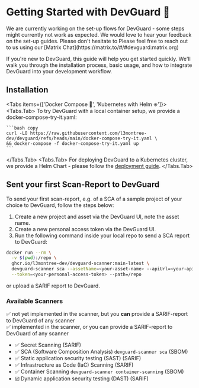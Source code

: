 
# Getting Started with DevGuard 🚀

<Callout type="warning" emoji="⚠️">
  We are currently working on the set-up flows for DevGuard - some steps might currently not work as expected.
  We would love to hear your feedback on the set-up guides. Please don't hesitate to
  Please feel free to reach out to us using our [Matrix Chat](https://matrix.to/#/#devguard:matrix.org)
</Callout>

If you're new to DevGuard, this guide will help you get started quickly. We'll walk you
through the installation process, basic usage, and how to integrate DevGuard into your
development workflow.

## Installation


<Tabs items={['Docker Compose 🐳', 'Kubernetes with Helm ⎈']}>
  <Tabs.Tab>
    To try DevGuard with a local container setup, we provide a docker-compose-try-it.yaml:

    ```bash copy
    curl -LO https://raw.githubusercontent.com/l3montree-dev/devguard/refs/heads/main/docker-compose-try-it.yaml \
    && docker-compose -f docker-compose-try-it.yaml up
    ```
  </Tabs.Tab>
  <Tabs.Tab>
    For deploying DevGuard to a Kubernetes cluster, we provide a Helm Chart -
    please follow the [deployment guide](/getting-started/self-hosting-devguard/kubernetes).
  </Tabs.Tab>
</Tabs>

## Sent your first Scan-Report to DevGuard

To send your first scan-report, e.g. of a SCA of a sample project of your choice to DevGuard,
follow the steps below:

1. Create a new project and asset via the DevGuard UI, note the asset name.
2. Create a new personal access token via the DevGuard UI.
3. Run the following command inside your local repo to send a SCA report to DevGuard:

```bash copy
docker run --rm \
  -v $(pwd):/repo \
  ghcr.io/l3montree-dev/devguard-scanner:main-latest \
  devguard-scanner sca --assetName=<your-asset-name> --apiUrl=<your-api-url> \
  --token=<your-personal-access-token> --path=/repo
```

or upload a SARIF report to DevGuard.

### Available Scanners

✅ not yet implemented in the scanner, but you **can** provide a SARIF-report to DevGuard of any scanner<br/>
✅ implemented in the scanner, or you can provide a SARIF-report to DevGuard of any scanner

- ✅ Secret Scanning (SARIF)
- ✅ SCA (Software Composition Analysis) `devguard-scanner sca` (SBOM)
- ✅ Static application security testing (SAST) (SARIF)
- ✅ Infrastructure as Code (IaC) Scanning (SARIF)
- ✅ Container Scanning `devguard-scanner container-scanning` (SBOM)
- ☑️ Dynamic application security testing (DAST) (SARIF)